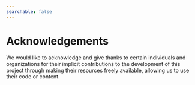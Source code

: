 ---
searchable: false
---

# Acknowledgements

We would like to acknowledge and give thanks to certain individuals and organizations for their implicit contributions to the development of this project through making their resources freely available, allowing us to use their code or content. 

